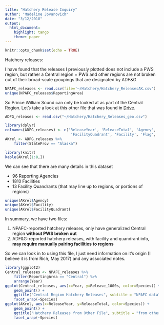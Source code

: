 ```yaml
---
title: "Hatchery Release Inquiry"
author: "Madeline Jovanovich"
date: "3/12/2018"
output: 
  html_document: 
    highlight: tango
    theme: paper
---
```


```r
knitr::opts_chunk$set(echo = TRUE)
```

Hatchery releases:

I have found that the releases I previously plotted does not include a PWS region, but rather a Central region = PWS and other regions are not broken out of their broad-scale groupings that are designated by ADF&G.

```r
NPAFC_releases <- read.csv(file='~/Hatchery/Hatchery_ReleasesAK.csv')
unique(NPAFC_releases$ReportingArea)
```

So Prince William Sound can only be looked at as part of the Central Region. Let's take a look at this other file that was found in [Drive](https://drive.google.com/open?id=1kGnGS2cDp-bVHhe92TrjRNPKKbxYcTpU).

```r
ADFG_releases <- read.csv("~/Hatchery/Hatchery_Releases_geo.csv")
```

```r
library(dplyr)
colnames(ADFG_releases) <- c('ReleaseYear', 'ReleaseTotal', 'Agency', 'SiteDistrict', 'SiteRegion', 'Species', 
                              'FacilityQuadrant', 'Facility', 'Flag', 'StateProv', 'Country')
AKrel <- ADFG_releases %>%
    filter(StateProv == "Alaska")

library(knitr)
kable(AKrel[1:8,])
```

We can see that there are many details in this dataset

*   96 Reporting Agencies
*   1810 Facilities
*   13 Facility Quandrants (that may line up to regions, or portions of regions)

```r
unique(AKrel$Agency)
unique(AKrel$Facility)
unique(AKrel$FacilityQuadrant)
```

In summary, we have two files:

1. NPAFC-reported hatchery releases, only have generalized Central region **without PWS broken out**
2. ADF&G-reported hatchery releases, with facility and quandrant info, **may require manually pairing facilities to regions**

So we can look in to using this file, I just need information on it's origin (I believe it is from Rich, May 2017) and any associated notes. 

```r
library(ggplot2)
Central_releases <- NPAFC_releases %>%
    filter(ReportingArea == "Central") %>%
    arrange(Year)
ggplot(Central_releases, aes(x=Year, y=Release_1000s, color=Species)) +
    geom_point() + 
    ggtitle("Central Region Hatchery Releases", subtitle = "NPAFC data") + 
    facet_wrap(~Species)
ggplot(AKrel, aes(x=ReleaseYear, y=ReleaseTotal, color=Species)) + 
    geom_point() + 
    ggtitle("Hatchery Releases from Other File", subtitle = "from other file, assume to be obtained from ADF&G") +
    facet_wrap(~Species)
```